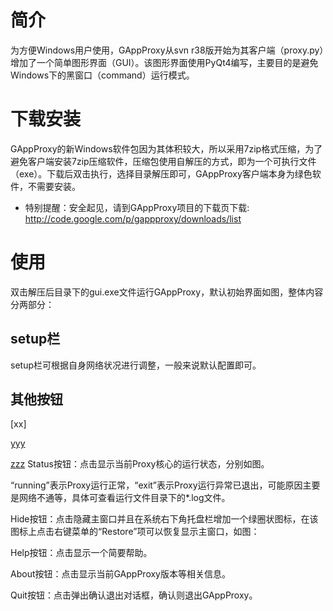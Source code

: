 =简介=
为方便Windows用户使用，GAppProxy从svn r38版开始为其客户端（proxy.py）增加了一个简单图形界面（GUI）。该图形界面使用PyQt4编写，主要目的是避免Windows下的黑窗口（command）运行模式。

=下载安装=
GAppProxy的新Windows软件包因为其体积较大，所以采用7zip格式压缩，为了避免客户端安装7zip压缩软件，压缩包使用自解压的方式，即为一个可执行文件（exe）。下载后双击执行，选择目录解压即可，GAppProxy客户端本身为绿色软件，不需要安装。

*特别提醒：安全起见，请到GAppProxy项目的下载页下载: http://code.google.com/p/gappproxy/downloads/list

=使用=
双击解压后目录下的gui.exe文件运行GAppProxy，默认初始界面如图，整体内容分两部分：

==setup栏==
setup栏可根据自身网络状况进行调整，一般来说默认配置即可。

==其他按钮==
[xx]

[[yyy]]

[[zzz]]
Status按钮：点击显示当前Proxy核心的运行状态，分别如图。

“running”表示Proxy运行正常，“exit”表示Proxy运行异常已退出，可能原因主要是网络不通等，具体可查看运行文件目录下的*.log文件。

Hide按钮：点击隐藏主窗口并且在系统右下角托盘栏增加一个绿圈状图标，在该图标上点击右键菜单的“Restore”项可以恢复显示主窗口，如图：

Help按钮：点击显示一个简要帮助。

About按钮：点击显示当前GAppProxy版本等相关信息。

Quit按钮：点击弹出确认退出对话框，确认则退出GAppProxy。
